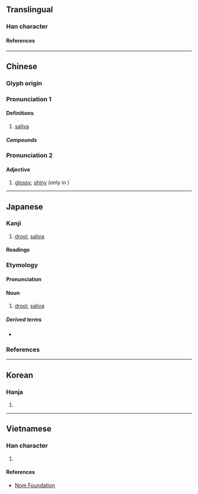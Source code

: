 {{character info}}
==Translingual==

===Han character===
{{Han char|rn=85|rad=水|as=06|sn=9|four=32141|canj=ENKM,ENKV|ids=⿰氵延}}

====References====
{{Han ref|kx=0626.210|dkj=17536|dj=1029.020|hdz=31610.010|uh=6D8E}}

----

==Chinese==
{{zh-forms|alt=㳄,㵪,㳭,湺,𣵿,𠿢}}

===Glyph origin===
{{Han etym}}

===Pronunciation 1===
{{zh-pron
|m=xián
|m-s=xuan2
|c=jin4
|h=pfs=lân
|j=han1
|mn=siân/twv:iân
|mn-t=ieng6/iang6
|w=3xxi
|mc=y
|oc=y
|cat=n
}}

{{attention|hak|please check - L initial?}}

====Definitions====
{{zh-hanzi}}

# [[saliva]]

=====Compounds=====
{{zh-der|垂涎|刮涎|垂涎三尺|垂涎欲滴|涎涎鄧鄧|涎言涎語|涎皮賴臉|涎臉涎皮|涎尾|涎鄧鄧|涎臉|染指垂涎|流涎|涎水|涎瞪瞪|涎沫|流涎症|野狐涎|饞涎欲垂|饞涎欲滴|龍涎香|黏涎子|饞涎|頑涎|龍涎}}

===Pronunciation 2===
{{zh-pron
|m=yàn
|cat=adj
}}

====Adjective====
{{head|zh|adjective}}

# [[glossy]]; [[shiny]] (only in {{l|zh||涎涎}})

----

==Japanese==

===Kanji===
{{ja-kanji|grade=|rs=水07}}

# [[drool]], [[saliva]]

====Readings====
{{ja-readings
|on=せん, えん
|kun=よだれ-
}}

===Etymology===
{{ja-kanjitab|よだれ|yomi=k}}
{{rfe|ja}}

====Pronunciation====
{{ja-pron|よだれ|y=k|acc=0|acc_ref=DJR}}

====Noun====
{{ja-noun|よだれ}}

# [[drool]], [[saliva]]
#: {{syn|ja|唾液|tr1=daeki|びろ|tr2=biro|q2=Tsugaru}}

=====Derived terms=====
* {{ja-r|涎掛け|よだれかけ|[[baby apron]], [[bib]]}}

===References===
<references/>

{{topics|ja|Bodily fluids}}

----

==Korean==

===Hanja===
{{ko-hanja|연}}

# {{rfdef|ko|sort=水07}}

----

==Vietnamese==

===Han character===
{{vi-readings|rs=水07|reading=diên, nhiện}}

# {{rfdef|vi|sort=水07}}

====References====
* [http://nomfoundation.org/common/nom_details.php?codepoint=6d8e Nom Foundation]